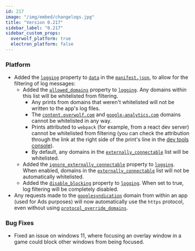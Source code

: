 ```yaml
---
id: 217
image: "/img/embed/changelogs.jpg"
title: "Version 0.217"
sidebar_label: "0.217"
sidebar_custom_props:
  overwolf_platform: true
  electron_platform: false
---
```


### Platform
- Added the [`logging`][logging] property to [`data`](/api/manifest#webapp-settings-object) in the [`manifest.json`](/api/manifest), to allow for the filtering of log messages:
    - Added the [`allowed_domains`][logging] property to [`logging`][logging]. Any domains within this list will be whitelisted from filtering.
      - Any prints from domains that weren't whitelisted will not be written to the app's log files.
      - The [`content.overwolf.com`](https://content.overwolf.com) and [`google-analytics.com`](https://google-analytics.com) domains cannot be whitelisted in any way.
      - Prints attributed to `webpack` (for example, from a react dev server) cannot be whitelisted from filtering (you can check the attribution through the link at the right side of the print's line in the [dev tools console](/start/getting-started/using-dev-tools#console)).
      - By default, any domains in the [`externally_connectable`](/api/manifest#externally_connectable) list will be whitelisted.
    - Added the [`ignore_externally_connectable`][logging] property to [`logging`][logging]. When enabled, domains in the [`externally_connectable`](/api/manifest#externally_connectable) list will not be automatically whitelisted.
    - Added the [`disable_blocking`][logging] property to [`logging`][logging]. When set to true, log filtering will be completely disabled.
- Any requests made to the [`googlesyndication`](https://googlesyndication.com) domain from within an app (used for Ads purposes) will now automatically use the `https` protocol, even without using [`protocol_override_domains`](/api/manifest#protocol_override_domains).

### Bug Fixes
- Fixed an issue on windows 11, where focusing an overlay window in a game could block other windows from being focused.

[logging]: /api/manifest#logging-object
